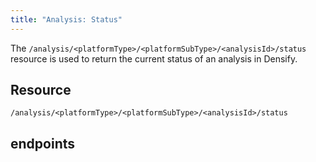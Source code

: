 ```yaml
---
title: "Analysis: Status"
---
```


The `/analysis/<platformType>/<platformSubType>/<analysisId>/status` resource is used to return the current status of an analysis in Densify.

## Resource

```
/analysis/<platformType>/<platformSubType>/<analysisId>/status
```
## endpoints

<CardGroup cols={2}>
    <Card title="Get Analysis Status" href="/docs-api/WebHelp_Densify_API_Cloud/Content/API_Guide/Analysis_Status/getAnalysisStatus" arrow/>
</CardGroup>